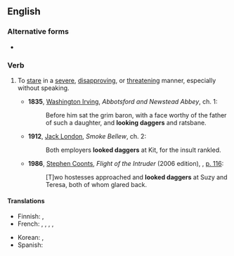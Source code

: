 ==English==

===Alternative forms===
* {{alter|en|stare daggers|shoot daggers}}

===Verb===
{{en-verb|*|head=[[look]] [[dagger]]s}}

# {{lb|en|often|followed by {{m|en|at}}}} To [[stare]] in a [[severe]], [[disapprove|disapproving]], or [[threaten]]ing manner, especially without speaking.
#* '''1835''', [[w:Washington Irving|Washington Irving]], ''Abbotsford and Newstead Abbey'', ch. 1:
#*: Before him sat the grim baron, with a face worthy of the father of such a daughter, and '''looking daggers''' and ratsbane.
#* '''1912''', [[w:Jack London|Jack London]], ''Smoke Bellew'', ch. 2:
#*: Both employers '''looked daggers''' at Kit, for the insult rankled.
#* '''1986''', [[w:Stephen Coonts|Stephen Coonts]], ''Flight of the Intruder'' (2006 edition), {{ISBN|9781591141273}}, [http://books.google.ca/books?id=nJN-_hA_wqgC&dq=%22looked+daggers+at%22+subject%3A%22fiction%22&q=%22looked+daggers+at%22#v=snippet&q=%22looked%20daggers%20at%22&f=false p. 116]:
#*: [T]wo hostesses approached and '''looked daggers''' at Suzy and Teresa, both of whom glared back.

====Translations====
{{trans-top}}
* Finnish: {{t+|fi|mulkoilla}}, {{t|fi|[[katsoa]] [[vihamielinen|vihamielisesti]]}}
* French: {{t+|fr|fusiller du regard}}, {{t+|fr|se regarder en chiens de faïence}}, {{t|fr|foudroyer du regard}}, {{t|fr|lancer un regard noir}}, {{t|fr|darder un regard noir}}
{{trans-mid}}
* Korean: {{t|ko|쏘아보다}}, {{t|ko|노려보다}}
* Spanish: {{t|es|fulminar con la mirada}}
{{trans-bottom}}